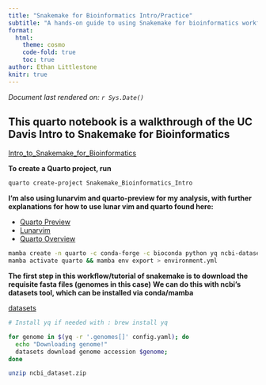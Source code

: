```yaml
---
title: "Snakemake for Bioinformatics Intro/Practice"
subtitle: "A hands-on guide to using Snakemake for bioinformatics workflows"
format: 
  html:
    theme: cosmo
    code-fold: true
    toc: true
author: Ethan Littlestone
knitr: true
---
```

*Document last rendered on: `r Sys.Date()`*


## This quarto notebook is a walkthrough of the UC Davis Intro to Snakemake for Bioinformatics
[Intro_to_Snakemake_for_Bioinformatics](https://farm.cse.ucdavis.edu/~ctbrown/2023-snakemake-book-draft/chapter_0.html)

**To create a Quarto project, run** 

```bash
quarto create-project Snakemake_Bioinformatics_Intro
```


**I'm also using lunarvim and quarto-preview for my analysis, with further explanations for how to use lunar vim and quarto found here:**

  * [Quarto Preview](https://quarto.org/docs/tools/neovim.html)
  * [Lunarvim](https://www.lunarvim.org)
  * [Quarto Overview](https://quarto.org)



```bash
mamba create -n quarto -c conda-forge -c bioconda python yq ncbi-datasets-cli quarto snakemake
mamba activate quarto && mamba env export > environment.yml
```

**The first step in this workflow/tutorial of snakemake is to download the requisite fasta files (genomes in this case)**
**We can do this with ncbi's datasets tool, which can be installed via conda/mamba**

[datasets](https://www.ncbi.nlm.nih.gov/datasets/docs/v2/command-line-tools/download-and-install)
```bash
# Install yq if needed with : brew install yq

for genome in $(yq -r '.genomes[]' config.yaml); do
  echo "Downloading genome!"
  datasets download genome accession $genome;
done

unzip ncbi_dataset.zip
```

